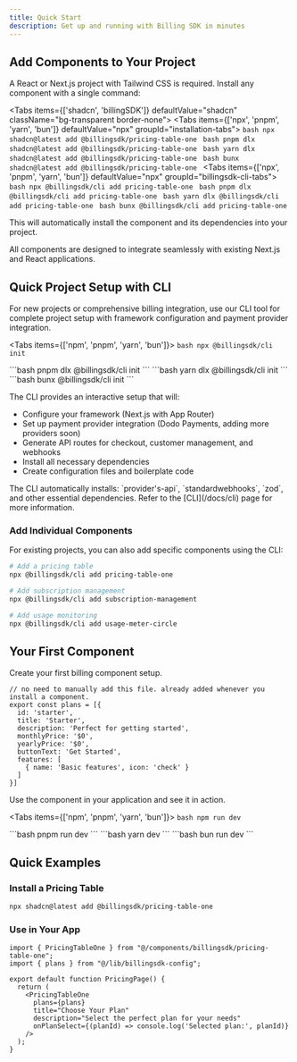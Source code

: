 ```yaml
---
title: Quick Start
description: Get up and running with Billing SDK in minutes
---
```




## Add Components to Your Project

A React or Next.js project with Tailwind CSS is required. Install any component with a single command:

<Tabs items={['shadcn', 'billingSDK']} defaultValue="shadcn" className="bg-transparent border-none">
  <Tab value="shadcn" className="border-none bg-transparent p-0 mt-3">
    <Tabs items={['npx', 'pnpm', 'yarn', 'bun']} defaultValue="npx" groupId="installation-tabs">
      <Tab value="npx">
        ```bash
        npx shadcn@latest add @billingsdk/pricing-table-one
        ```
      </Tab>
      <Tab value="pnpm">
        ```bash
        pnpm dlx shadcn@latest add @billingsdk/pricing-table-one
        ```
      </Tab>
      <Tab value="yarn">
        ```bash
        yarn dlx shadcn@latest add @billingsdk/pricing-table-one
        ```
      </Tab>
      <Tab value="bun">
        ```bash
        bunx shadcn@latest add @billingsdk/pricing-table-one
        ```
      </Tab>
    </Tabs>
  </Tab>
  <Tab value="billingSDK" className="border-none bg-transparent p-0 mt-3">
    <Tabs items={['npx', 'pnpm', 'yarn', 'bun']} defaultValue="npx" groupId="billingsdk-cli-tabs">
      <Tab value="npx">
        ```bash
        npx @billingsdk/cli add pricing-table-one
        ```
      </Tab>
      <Tab value="pnpm">
        ```bash
        pnpm dlx @billingsdk/cli add pricing-table-one
        ```
      </Tab>
      <Tab value="yarn">
        ```bash
        yarn dlx @billingsdk/cli add pricing-table-one
        ```
      </Tab>
      <Tab value="bun">
        ```bash
        bunx @billingsdk/cli add pricing-table-one
        ```
      </Tab>
    </Tabs>
  </Tab>
</Tabs>

This will automatically install the component and its dependencies into your project.

<Callout title="From Existing Project?">
  All components are designed to integrate seamlessly with existing Next.js and React applications.
</Callout>

## Quick Project Setup with CLI

For new projects or comprehensive billing integration, use our CLI tool for complete project setup with framework configuration and payment provider integration.

<Tabs items={['npm', 'pnpm', 'yarn', 'bun']}>
  <Tab value="npm">
    ```bash
    npx @billingsdk/cli init
    ```
  </Tab>

  <Tab value="pnpm">
    ```bash
    pnpm dlx @billingsdk/cli init
    ```
  </Tab>

  <Tab value="yarn">
    ```bash
    yarn dlx @billingsdk/cli init
    ```
  </Tab>

  <Tab value="bun">
    ```bash
    bunx @billingsdk/cli init
    ```
  </Tab>
</Tabs>

The CLI provides an interactive setup that will:
- Configure your framework (Next.js with App Router)
- Set up payment provider integration (Dodo Payments, adding more providers soon)
- Generate API routes for checkout, customer management, and webhooks
- Install all necessary dependencies
- Create configuration files and boilerplate code


<Callout title="What gets installed">
  The CLI automatically installs: `provider's-api`, `standardwebhooks`, `zod`, and other essential dependencies.
</Callout>
Refer to the [CLI](/docs/cli) page for more information.

### Add Individual Components

For existing projects, you can also add specific components using the CLI:

```bash
# Add a pricing table
npx @billingsdk/cli add pricing-table-one

# Add subscription management
npx @billingsdk/cli add subscription-management

# Add usage monitoring
npx @billingsdk/cli add usage-meter-circle
```

## Your First Component

Create your first billing component setup.

```tsx title="lib/billingsdk-config.ts"
// no need to manually add this file. already added whenever you install a component.
export const plans = [{
  id: 'starter',
  title: 'Starter',
  description: 'Perfect for getting started',
  monthlyPrice: '$0',
  yearlyPrice: '$0',
  buttonText: 'Get Started',
  features: [
    { name: 'Basic features', icon: 'check' }
  ]
}]
```

Use the component in your application and see it in action.

<Tabs items={['npm', 'pnpm', 'yarn', 'bun']}>
  <Tab value="npm">
    ```bash
    npm run dev
    ```
  </Tab>

  <Tab value="pnpm">
    ```bash
    pnpm run dev
    ```
  </Tab>

  <Tab value="yarn">
    ```bash
    yarn dev
    ```
  </Tab>

  <Tab value="bun">
    ```bash
    bun run dev
    ```
  </Tab>
</Tabs>

## Quick Examples

### Install a Pricing Table

```bash
npx shadcn@latest add @billingsdk/pricing-table-one
```

### Use in Your App

```tsx
import { PricingTableOne } from "@/components/billingsdk/pricing-table-one";
import { plans } from "@/lib/billingsdk-config";

export default function PricingPage() {
  return (
    <PricingTableOne 
      plans={plans}
      title="Choose Your Plan"
      description="Select the perfect plan for your needs"
      onPlanSelect={(planId) => console.log('Selected plan:', planId)}
    />
  );
}
```

